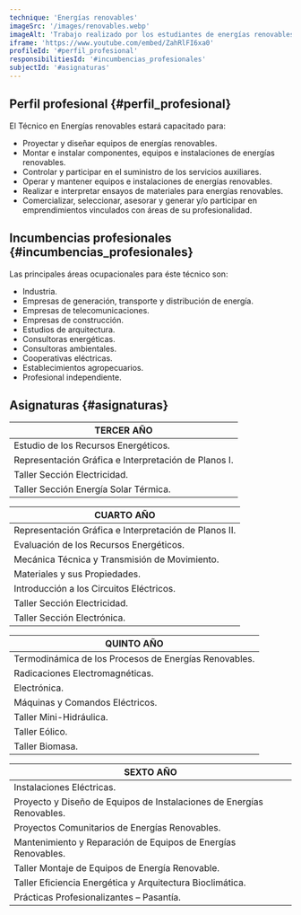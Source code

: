 ```yaml
---
technique: 'Energías renovables'
imageSrc: '/images/renovables.webp'
imageAlt: 'Trabajo realizado por los estudiantes de energías renovables'
iframe: 'https://www.youtube.com/embed/ZahRlFI6xa0'
profileId: '#perfil_profesional'
responsibilitiesId: '#incumbencias_profesionales'
subjectId: '#asignaturas'
---
```


## Perfil profesional {#perfil_profesional}

El Técnico en Energías renovables estará capacitado para:

- Proyectar y diseñar equipos de energías renovables.
- Montar e instalar componentes, equipos e instalaciones de energías renovables.
- Controlar y participar en el suministro de los servicios auxiliares.
- Operar y mantener equipos e instalaciones de energías renovables.
- Realizar e interpretar ensayos de materiales para energías renovables.
- Comercializar, seleccionar, asesorar y generar y/o participar en emprendimientos vinculados con áreas de su profesionalidad.

## Incumbencias profesionales {#incumbencias_profesionales}

Las principales áreas ocupacionales para éste técnico son:

- Industria.
- Empresas de generación, transporte y distribución de energía.
- Empresas de telecomunicaciones.
- Empresas de construcción.
- Estudios de arquitectura.
- Consultoras energéticas.
- Consultoras ambientales.
- Cooperativas eléctricas.
- Establecimientos agropecuarios.
- Profesional independiente.

## Asignaturas {#asignaturas}

| TERCER AÑO                                           |
| ---------------------------------------------------- |
| Estudio de los Recursos Energéticos.                 |
| Representación Gráfica e Interpretación de Planos I. |
| Taller Sección Electricidad.                         |
| Taller Sección Energía Solar Térmica.                |

| CUARTO AÑO                                            |
| ----------------------------------------------------- |
| Representación Gráfica e Interpretación de Planos II. |
| Evaluación de los Recursos Energéticos.               |
| Mecánica Técnica y Transmisión de Movimiento.         |
| Materiales y sus Propiedades.                         |
| Introducción a los Circuitos Eléctricos.              |
| Taller Sección Electricidad.                          |
| Taller Sección Electrónica.                           |

| QUINTO AÑO                                            |
| ----------------------------------------------------- |
| Termodinámica de los Procesos de Energías Renovables. |
| Radicaciones Electromagnéticas.                       |
| Electrónica.                                          |
| Máquinas y Comandos Eléctricos.                       |
| Taller Mini-Hidráulica.                               |
| Taller Eólico.                                        |
| Taller Biomasa.                                       |

| SEXTO AÑO                                                             |
| --------------------------------------------------------------------- |
| Instalaciones Eléctricas.                                             |
| Proyecto y Diseño de Equipos de Instalaciones de Energías Renovables. |
| Proyectos Comunitarios de Energías Renovables.                        |
| Mantenimiento y Reparación de Equipos de Energías Renovables.         |
| Taller Montaje de Equipos de Energía Renovable.                       |
| Taller Eficiencia Energética y Arquitectura Bioclimática.             |
| Prácticas Profesionalizantes – Pasantía.                              |
